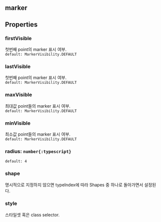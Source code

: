 ## marker

## Properties

### firstVisible
첫번째 point의 marker 표시 여부.  
`default: MarkerVisibility.DEFAULT`  

### lastVisible
첫번째 point의 marker 표시 여부.  
`default: MarkerVisibility.DEFAULT`  

### maxVisible
최대값 point들의 marker 표시 여부.  
`default: MarkerVisibility.DEFAULT`  

### minVisible
최소값 point들의 marker 표시 여부.  
`default: MarkerVisibility.DEFAULT`  

### radius: `number{:typescript}`
`default: 4`  

### shape
명시적으로 지정하지 않으면 typeIndex에 따라 Shapes 중 하나로 돌아가면서 설정된다.  

### style
스타일셋 혹은 class selector.  
